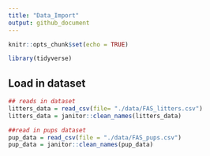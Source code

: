 ```yaml
---
title: "Data_Import"
output: github_document
---
```


```r
knitr::opts_chunk$set(echo = TRUE)

library(tidyverse)
```


## Load in dataset

```r
## reads in dataset
litters_data = read_csv(file= "./data/FAS_litters.csv")
litters_data = janitor::clean_names(litters_data)
```
```r
##read in pups dataset
pup_data = read_csv(file = "./data/FAS_pups.csv")
pup_data = janitor::clean_names(pup_data)
```

